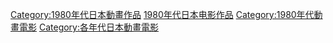 {{Animanga by year category header|日本動畫電影|198|lead=no|individual=no}}
{{container category}}
[[Category:1980年代日本動畫作品|Category:1980年代日本動畫作品]]
[[Category:1980年代日本电影作品|]]
[[Category:1980年代動畫電影|Category:1980年代動畫電影]]
[[Category:各年代日本動畫電影|Category:各年代日本動畫電影]]